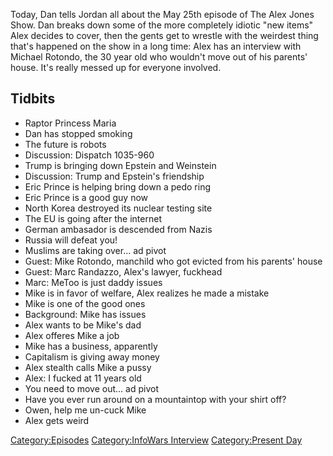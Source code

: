 {{DEFAULTSORT:
    #_EPISODE_0164:May 25, 2018
}}{{Episode
    | title           = May 25, 2018
    | caption         = Listen to this episode on [https://knowledgefight.libsyn.com/knowledge-fight-may-25-2018 Libsyn] [https://open.spotify.com/episode/3wUm1wzt6XfaBnqW6IiozD Spotify], Read the [[Transcript/164: May 25, 2018|Unofficial Transcript]]
    | episodeNumber   = 164
    | length          = 01:59:04
    | airDate         = May 28, 2018
    | coverageDate    = May 25, 2018
    | episodeType     = [[:Category:InfoWars Interview|InfoWars Interview]], [[:Category:Present Day|Present Day]]
    | appearance      = [[Raptor Princess Maria]], [[Harvey Weinstein]], [[Jeffrey Epstein]], [[Eric Prince]], [[Mike Rotondo]], [[Marc Randazza]]
    | oocDrop         = I'm crazy, so I can't go nuts
    | previousEpisode = [[163: January 27-29, 2009]]
    | nextEpisode     = [[165: Rotondo, Round 2]]
}}

{{Stub}}

Today, Dan tells Jordan all about the May 25th episode of The Alex Jones Show. Dan breaks down some of the more completely idiotic "new items" Alex decides to cover, then the gents get to wrestle with the weirdest thing that's happened on the show in a long time: Alex has an interview with Michael Rotondo, the 30 year old who wouldn't move out of his parents' house. It's really messed up for everyone involved.

==Tidbits==

*Raptor Princess Maria
*Dan has stopped smoking
*The future is robots
*Discussion: Dispatch 1035-960
*Trump is bringing down Epstein and Weinstein
*Discussion: Trump and Epstein's friendship
*Eric Prince is helping bring down a pedo ring
*Eric Prince is a good guy now
*North Korea destroyed its nuclear testing site
*The EU is going after the internet
*German ambasador is descended from Nazis
*Russia will defeat you!
*Muslims are taking over... ad pivot
*Guest: Mike Rotondo, manchild who got evicted from his parents' house
*Guest: Marc Randazzo, Alex's lawyer, fuckhead
*Marc: MeToo is just daddy issues
*Mike is in favor of welfare, Alex realizes he made a mistake
*Mike is one of the good ones
*Background: Mike has issues
*Alex wants to be Mike's dad
*Alex offeres Mike a job
*Mike has a business, apparently
*Capitalism is giving away money
*Alex stealth calls Mike a pussy
*Alex: I fucked at 11 years old
*You need to move out... ad pivot
*Have you ever run around on a mountaintop with your shirt off?
*Owen, help me un-cuck Mike
*Alex gets weird

[[Category:Episodes]]
[[Category:InfoWars Interview]]
[[Category:Present Day]]
